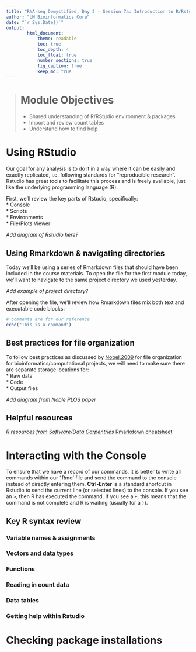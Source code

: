 ```yaml
---
title: "RNA-seq Demystified, Day 2 - Session 7a: Introduction to R/Rstudio "
author: "UM Bioinformatics Core"
date: "`r Sys.Date()`"
output:
        html_document:
            theme: readable
            toc: true
            toc_depth: 4
            toc_float: true
            number_sections: true
            fig_caption: true
            keep_md: true
---
```


<!--- Allow the page to be wider --->
<style>
    body .main-container {
        max-width: 1200px;
    }
</style>

> # Module Objectives    
> * Shared understanding of R/RStudio environment & packages    
> * Import and review count tables    
> * Understand how to find help

# Using RStudio

Our goal for any analysis is to do it in a way where it can be easily and exactly replicated, i.e. following standards for "reproducible research". Rstudio has great tools to facilitate this process and is freely available, just like the underlying programming language (R). 

First, we'll review the key parts of Rstudio, specifically:   
* Console   
* Scripts    
* Environments    
* File/Plots Viewer    

*Add diagram of Rstudio here?*

## Using Rmarkdown & navigating directories

Today we'll be using a series of Rmarkdown files that should have been included in the course materials. To open the file for the first module today, we'll want to navigate to the same project directory we used yesterday. 

*Add example of project directory?*

After opening the file, we'll review how Rmarkdown files mix both text and executable code blocks:

```r
# comments are for our reference
echo("This is a command")
```


## Best practices for file organization

To follow best practices as discussed by [Nobel,2009](https://journals.plos.org/ploscompbiol/article?id=10.1371/journal.pcbi.1000424) for file organization for bioinformatics/computational projects, we will need to make sure there are separate storage locations for:  
* Raw data   
* Code   
* Output files    

*Add diagram from Noble PLOS paper* 

## Helpful resources

*[R resources from Software/Data Carpentries]()
*[Rmarkdown cheatsheet](https://rstudio.com/wp-content/uploads/2015/02/rmarkdown-cheatsheet.pdf)  

# Interacting with the Console

To ensure that we have a record of our commands, it is better to write all commands within our '.Rmd' file and send the command to the console instead of directly entering them. **Ctrl-Enter** is a standard shortcut in Rstudio to send the current line (or selected lines) to the console. If you see an `>`, then R has executed the command. If you see a `+`, this means that the command is not complete and R is waiting (usually for a `)`).

## Key R syntax review

### Variable names & assignments

### Vectors and data types

### Functions

### Reading in count data

### Data tables

### Getting help within Rstudio


# Checking package installations

